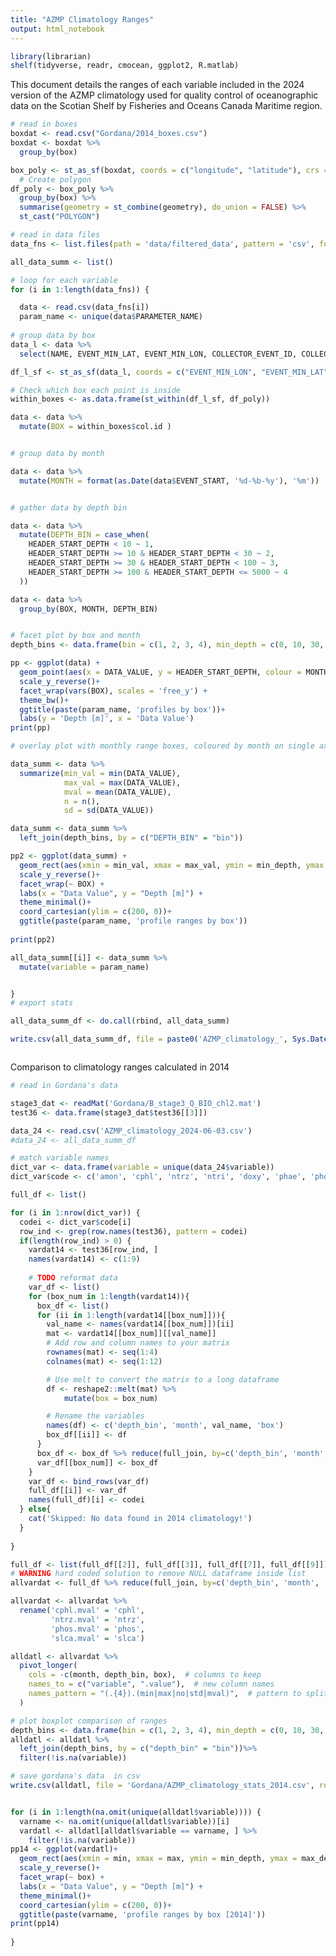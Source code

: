 ```yaml
---
title: "AZMP Climatology Ranges"
output: html_notebook
---
```


```r
library(librarian)
shelf(tidyverse, readr, cmocean, ggplot2, R.matlab)
```

This document details the ranges of each variable included in the 2024 version 
of the AZMP climatology used for quality control of oceanographic data on the 
Scotian Shelf by Fisheries and Oceans Canada Maritime region.


```r
# read in boxes
boxdat <- read.csv("Gordana/2014_boxes.csv")
boxdat <- boxdat %>%
  group_by(box)

box_poly <- st_as_sf(boxdat, coords = c("longitude", "latitude"), crs = 4326)
  # Create polygon
df_poly <- box_poly %>%
  group_by(box) %>%
  summarise(geometry = st_combine(geometry), do_union = FALSE) %>%
  st_cast("POLYGON")

# read in data files
data_fns <- list.files(path = 'data/filtered_data', pattern = 'csv', full.names = TRUE)

all_data_summ <- list()

# loop for each variable
for (i in 1:length(data_fns)) {

  data <- read.csv(data_fns[i])
  param_name <- unique(data$PARAMETER_NAME)
  
# group data by box
data_l <- data %>%
  select(NAME, EVENT_MIN_LAT, EVENT_MIN_LON, COLLECTOR_EVENT_ID, COLLECTOR_SAMPLE_ID)

df_l_sf <- st_as_sf(data_l, coords = c("EVENT_MIN_LON", "EVENT_MIN_LAT"), crs = 4326)

# Check which box each point is inside
within_boxes <- as.data.frame(st_within(df_l_sf, df_poly))

data <- data %>%
  mutate(BOX = within_boxes$col.id )


# group data by month

data <- data %>%
  mutate(MONTH = format(as.Date(data$EVENT_START, '%d-%b-%y'), '%m'))


# gather data by depth bin

data <- data %>%
  mutate(DEPTH_BIN = case_when(
    HEADER_START_DEPTH < 10 ~ 1,
    HEADER_START_DEPTH >= 10 & HEADER_START_DEPTH < 30 ~ 2,
    HEADER_START_DEPTH >= 30 & HEADER_START_DEPTH < 100 ~ 3,
    HEADER_START_DEPTH >= 100 & HEADER_START_DEPTH <= 5000 ~ 4
  ))

data <- data %>%
  group_by(BOX, MONTH, DEPTH_BIN)


# facet plot by box and month
depth_bins <- data.frame(bin = c(1, 2, 3, 4), min_depth = c(0, 10, 30, 100), max_depth = c(10, 30, 100, 5000))

pp <- ggplot(data) +
  geom_point(aes(x = DATA_VALUE, y = HEADER_START_DEPTH, colour = MONTH), shape = 21) +
  scale_y_reverse()+
  facet_wrap(vars(BOX), scales = 'free_y') +
  theme_bw()+
  ggtitle(paste(param_name, 'profiles by box'))+
  labs(y = 'Depth [m]', x = 'Data Value')
print(pp)

# overlay plot with monthly range boxes, coloured by month on single axes

data_summ <- data %>%
  summarize(min_val = min(DATA_VALUE),
            max_val = max(DATA_VALUE),
            mval = mean(DATA_VALUE),
            n = n(),
            sd = sd(DATA_VALUE))

data_summ <- data_summ %>%
  left_join(depth_bins, by = c("DEPTH_BIN" = "bin"))

pp2 <- ggplot(data_summ) +
  geom_rect(aes(xmin = min_val, xmax = max_val, ymin = min_depth, ymax = max_depth), alpha = 0.5) +
  scale_y_reverse()+
  facet_wrap(~ BOX) +
  labs(x = "Data Value", y = "Depth [m]") +
  theme_minimal()+
  coord_cartesian(ylim = c(200, 0))+
  ggtitle(paste(param_name, 'profile ranges by box'))
  
print(pp2)

all_data_summ[[i]] <- data_summ %>%
  mutate(variable = param_name)


}
# export stats

all_data_summ_df <- do.call(rbind, all_data_summ)

write.csv(all_data_summ_df, file = paste0('AZMP_climatology_', Sys.Date(), '.csv'), row.names = FALSE)



```


Comparison to climatology ranges calculated in 2014

```r

# read in Gordana's data

stage3_dat <- readMat('Gordana/B_stage3_Q_BIO_chl2.mat')
test36 <- data.frame(stage3_dat$test36[[3]])

data_24 <- read.csv('AZMP_climatology_2024-06-03.csv')
#data_24 <- all_data_summ_df

# match variable names
dict_var <- data.frame(variable = unique(data_24$variable))
dict_var$code <- c('amon', 'cphl', 'ntrz', 'ntri', 'doxy', 'phae', 'phos', 'psal', 'slca')

full_df <- list()

for (i in 1:nrow(dict_var)) {
  codei <- dict_var$code[i]
  row_ind <- grep(row.names(test36), pattern = codei)
  if(length(row_ind) > 0) {
    vardat14 <- test36[row_ind, ]
    names(vardat14) <- c(1:9)
    
    # TODO reformat data
    var_df <- list()
    for (box_num in 1:length(vardat14)){
      box_df <- list()
      for (ii in 1:length(vardat14[[box_num]])){
        val_name <- names(vardat14[[box_num]])[ii]
        mat <- vardat14[[box_num]][[val_name]]
        # Add row and column names to your matrix
        rownames(mat) <- seq(1:4)
        colnames(mat) <- seq(1:12)

        # Use melt to convert the matrix to a long dataframe
        df <- reshape2::melt(mat) %>%
            mutate(box = box_num)

        # Rename the variables
        names(df) <- c('depth_bin', 'month', val_name, 'box')
        box_df[[ii]] <- df
      }
      box_df <- box_df %>% reduce(full_join, by=c('depth_bin', 'month', 'box'))
      var_df[[box_num]] <- box_df
    }
    var_df <- bind_rows(var_df)
    full_df[[i]] <- var_df 
    names(full_df)[i] <- codei
  } else{
    cat('Skipped: No data found in 2014 climatology!')
  }
  
}

full_df <- list(full_df[[2]], full_df[[3]], full_df[[7]], full_df[[9]]) 
# WARNING hard coded solution to remove NULL dataframe inside list
allvardat <- full_df %>% reduce(full_join, by=c('depth_bin', 'month', 'box'))

allvardat <- allvardat %>%
  rename('cphl.mval' = 'cphl',
         'ntrz.mval' = 'ntrz',
         'phos.mval' = 'phos',
         'slca.mval' = 'slca')

alldatl <- allvardat %>%
  pivot_longer(
    cols = -c(month, depth_bin, box),  # columns to keep
    names_to = c("variable", ".value"),  # new column names
    names_pattern = "(.{4}).(min|max|no|std|mval)",  # pattern to split column names
  )

# plot boxplot comparison of ranges
depth_bins <- data.frame(bin = c(1, 2, 3, 4), min_depth = c(0, 10, 30, 100), max_depth = c(10, 30, 100, 5000))
alldatl <- alldatl %>%
  left_join(depth_bins, by = c("depth_bin" = "bin"))%>%
  filter(!is.na(variable))

# save gordana's data  in csv
write.csv(alldatl, file = 'Gordana/AZMP_climatology_stats_2014.csv', row.names = FALSE)


for (i in 1:length(na.omit(unique(alldatl$variable)))) {
  varname <- na.omit(unique(alldatl$variable))[i]
  vardatl <- alldatl[alldatl$variable == varname, ] %>%
    filter(!is.na(variable))
pp14 <- ggplot(vardatl)+
  geom_rect(aes(xmin = min, xmax = max, ymin = min_depth, ymax = max_depth), alpha = 0.5)+
  scale_y_reverse()+
  facet_wrap(~ box) +
  labs(x = "Data Value", y = "Depth [m]") +
  theme_minimal()+
  coord_cartesian(ylim = c(200, 0))+
  ggtitle(paste(varname, 'profile ranges by box [2014]'))
print(pp14)
  
}
  
  

```







